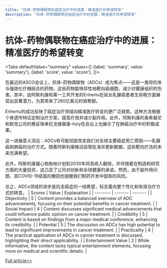 ```yaml
---
title: "抗体-药物偶联物在癌症治疗中的进展：精准医疗的希望转变"
description: "抗体-药物偶联物在癌症治疗中的进展：精准医疗的希望转变"
---
```



# 抗体-药物偶联物在癌症治疗中的进展：精准医疗的希望转变


<Tabs
	defaultValue="summary"
	values={[
	{label: 'summary', value: 'summary'},
	{label: 'score', value: 'score'},
]}>
<TabItem value="summary">


在最近的ASCO会议上，抗体-药物偶联物（ADCs）成为焦点——这是一类将抗体与强效化疗相结合的药物。这些药物能特异性地靶向癌细胞，减少对健康组织的伤害。其中，由阿斯利康和第一三共开发的Enhertu在延长乳腺癌患者生存期方面展现出显著潜力，为其带来了260亿美元的销售额。

Enhertu的成功反映了癌症治疗领域向精准医疗转变的更广泛趋势。这种方法根据个体遗传特征定制治疗方案，提高疗效并减少副作用。此外，阿斯利康的奥希替尼和默克公司的赛妥珠单抗戈维替康-hziy在会议上也展示了在肺癌治疗中的积极成果。

这一进展意义深远：ADCs有可能彻底改变我们对全球主要癌症死亡原因——乳腺癌和肺癌的治疗方式。随着阿斯利康推动监管批准并更新数据，这些靶向疗法的未来充满希望。

此外，阿斯利康雄心勃勃地计划到2030年将其收入翻倍，并伴随着在制造和研究方面的大量投资，这凸显了公司对创新和全球健康的承诺。然而，由于副作用问题，其COVID-19疫苗的撤回也提醒我们制药开发中固有的风险。

总之，ADCs领域的进步是抗击癌症的一线希望，标志着向更个性化和有效治疗方式的转变。
</TabItem>
<TabItem value="score">
	| Scores     | Value   | Explanation |
	| -------- | ------- | ------- |
	| Objectivity  | 5    | Content provides a balanced overview of ADC advancements, focusing on their potential benefits in cancer treatment.    |
	| Social Impact | 4     | Content discusses significant medical advancements that could influence public opinion on cancer treatment.    |
	| Credibility    | 5    | Content is based on findings from a major medical conference, enhancing its credibility.    |
	| Potential    | 5    | The discussion on ADCs has high potential to lead to significant improvements in cancer treatment.    |
	| Practicality    | 4    | The practical application of ADCs in cancer treatment is discussed, highlighting their direct applicability.    |
	| Entertainment Value    | 2    | While informative, the content lacks typical entertainment elements, focusing more on medical and scientific details.    |
</TabItem>
</Tabs>

[Full article>>](https://readhub.cn/topic/8a6dwdIGdUi)
